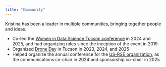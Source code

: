 ```yaml
---
title: "Community"
---
```


Kristina has been a leader in multiple communities, bringing together people and ideas. 

- Co-led the [Women in Data Science Tucson conference](https://wids-tucson.github.io/) in 2024 and 2025, and had organizing roles since the inception of the event in 2019
- Organized [Drone Day](https://drones.arizona.edu/events/drone-day-2025) in Tucson in 2023, 2024, and 2025
- Helped organize the annual conference for the [US-RSE organization](https://us-rse.org/), as the communications co-chair in 2024 and sponsorship co-chair in 2025
